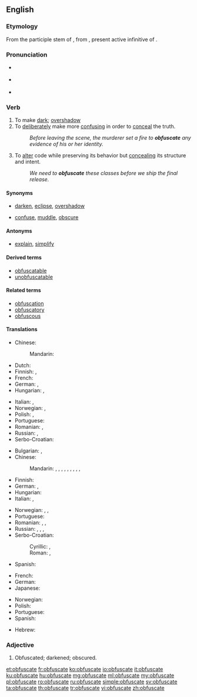 ==English==
{{was wotd|2007|July|6}}

===Etymology===
From the participle stem of {{etyl|LL.|en}} {{m|la|obfuscāre}}, from {{etyl|la|en}} {{prefix|ob|sort=fuscate|lang=la|nocat=1}} {{m|la|fuscāre}}, present active infinitive of {{m|la|fuscō||I darken}}.

===Pronunciation===
* {{a|UK}} {{IPA|/ˈɒbfʌskeɪt/|/ˈɒbfəskeɪt/|lang=en}}
* {{a|US}} {{IPA|/ˈɑːbfʌskeɪt/|/ˈɑːbfəskeɪt/|lang=en}}
* {{audio|en-us-obfuscate.ogg|Audio (US)|lang=en}}

===Verb===
{{en-verb|obfuscat}}

# To make [[dark]]; [[overshadow]]
# To [[deliberately]] make more [[confusing]] in order to [[conceal]] the truth.
#: ''Before leaving the scene, the murderer set a fire to '''obfuscate''' any evidence of his or her identity.''
# {{context|computing|lang=en}} To [[alter]] code while preserving its behavior but [[conceal]]ing its structure and intent.
#: ''We need to '''obfuscate''' these classes before we ship the final release.''

====Synonyms====
* {{sense|to make dark}} [[darken]], [[eclipse]], [[overshadow]]
* {{sense|to deliberately make more confusing}} [[confuse]], [[muddle]], [[obscure]]

====Antonyms====
* {{sense|to deliberately make less confusing}} [[explain]], [[simplify]]

====Derived terms====
* [[obfuscatable]]
* [[unobfuscatable]]

====Related terms====
* [[obfuscation]]
* [[obfuscatory]]
* [[obfuscous]]

====Translations====
{{trans-top|make dark}}
* Chinese:
*: Mandarin: {{t|cmn|弄暗|tr=nòng'àn|sc=Hani}}
* Dutch: {{t+|nl|verduisteren}}
* Finnish: {{t+|fi|varjostaa}}, {{t|fi|pimentää}}
* French: {{t+|fr|obscurcir}}
* German: {{t|de|verfinstern}}, {{t|de|verdunkeln}}
* Hungarian: {{t+|hu|elhomályosít}}, {{t+|hu|elsötétít}}
{{trans-mid}}
* Italian: {{t|it|ottenebrare}}, {{t|it|offuscare}}
* Norwegian: {{t|no|formørke}}, {{t|no|overskygge}}
* Polish: {{t|pl|zaciemniać}}, {{t+|pl|zaciemnić}}
* Portuguese: {{t+|pt|ofuscar}}
* Romanian: {{t+|ro|întuneca}}, {{t+|ro|umbri}}
* Russian: {{t+|ru|затемня́ть|impf}}, {{t+|ru|затемни́ть|pf}}
* Serbo-Croatian: {{t+|sh|zatamniti}}
{{trans-bottom}}

{{trans-top|make confusing}}
* Bulgarian: {{t+|bg|обърквам}}, {{t+|bg|смущавам}}
* Chinese:
*: Mandarin: {{t+|cmn|混淆|tr=hùnxiáo|sc=Hani}}, {{t+|cmn|弄亂|sc=Hani}}, {{t|cmn|弄乱|tr=nòngluàn|sc=Hani}}, {{t|cmn|搞亂|sc=Hani}}, {{t+|cmn|搞乱|tr=gǎoluàn|sc=Hani}}, {{t-check|cmn|[[使]][[模糊]]|tr=shǐ móhu|sc=Hani}} {{attention|cmn|2=was "[[使]][[模糊]]" - assumed sum-of-parts; if an idiom, remove the wikilinks to the individual words. see [[User:Kephir/gadgets/xte#Translation_fixing]]}}, {{t-check|cmn|[[使]][[混亂]]|sc=Hani}} {{attention|cmn|2=was "[[使]][[混亂]]" - assumed sum-of-parts; if an idiom, remove the wikilinks to the individual words. see [[User:Kephir/gadgets/xte#Translation_fixing]]}}, {{t-check|cmn|[[使]][[混乱]]|tr=shǐ hùnluàn|sc=Hani}} {{attention|cmn|2=was "[[使]][[混乱]]" - assumed sum-of-parts; if an idiom, remove the wikilinks to the individual words. see [[User:Kephir/gadgets/xte#Translation_fixing]]}}, {{t-check|cmn|[[使]][[糊塗]]|sc=Hani}} {{attention|cmn|2=was "[[使]][[糊塗]]" - assumed sum-of-parts; if an idiom, remove the wikilinks to the individual words. see [[User:Kephir/gadgets/xte#Translation_fixing]]}}, {{t-check|cmn|[[使]][[糊涂]]|tr=shǐ hútu|sc=Hani}} {{attention|cmn|2=was "[[使]][[糊涂]]" - assumed sum-of-parts; if an idiom, remove the wikilinks to the individual words. see [[User:Kephir/gadgets/xte#Translation_fixing]]}}
* Finnish: {{t+|fi|peittää}}
* German: {{t|de|verdunkeln}}, {{t+|de|verschleiern}}
* Hungarian: {{t+|hu|összezavar}}
* Italian: {{t|it|offuscare}}, {{t|it|ottenebrare}}
{{trans-mid}}
* Norwegian: {{t|no|forkludre}}, {{t+|no|forvirre}}, {{t|no|tåkelegge}}
* Portuguese: {{t+|pt|ofuscar}}
* Romanian: {{t+|ro|confunda}}, {{t+|ro|încurca}}, {{t+|ro|zăpăci}}
* Russian: {{t+|ru|запу́тывать|impf}}, {{t+|ru|запу́тать|pf}}, {{t+|ru|сбива́ть с то́лку|impf}}, {{t|ru|сбить с то́лку|pf}}
* Serbo-Croatian:
*: Cyrillic: {{t|sh|са̀крити}}, {{t|sh|замрљати|}}
*: Roman: {{t|sh|sàkriti}}, {{t+|sh|zamrljati|}}
* Spanish: {{t+|es|ofuscar}}
{{trans-bottom}}

{{trans-top|alter code}}
* French: {{t+|fr|obscurcir}}
* German: {{t|de|obfuskieren}}
* Japanese: {{t|ja|難読化する|tr=なんどくかする, nandokuka suru|sc=Jpan}}
{{trans-mid}}
* Norwegian: {{t|no|obfuskere}}
* Polish: {{t|pl|zaciemniać}}
* Portuguese: {{t+|pt|ofuscar}}
* Spanish: {{t+|es|ofuscar}}
{{trans-bottom}}

{{checktrans-top}}
* Hebrew: {{t-check|he|לטשטש|tr=l'tashtesh|sc=Hebr}}
{{trans-bottom}}

===Adjective===
{{en-adj}}

# {{context|obsolete|lang=en}} Obfuscated; darkened; obscured.
#: {{rfquotek|Sir. T. Elyot}}

[[et:obfuscate]]
[[fr:obfuscate]]
[[ko:obfuscate]]
[[io:obfuscate]]
[[it:obfuscate]]
[[ku:obfuscate]]
[[hu:obfuscate]]
[[mg:obfuscate]]
[[ml:obfuscate]]
[[my:obfuscate]]
[[pl:obfuscate]]
[[ro:obfuscate]]
[[ru:obfuscate]]
[[simple:obfuscate]]
[[sv:obfuscate]]
[[ta:obfuscate]]
[[th:obfuscate]]
[[tr:obfuscate]]
[[vi:obfuscate]]
[[zh:obfuscate]]